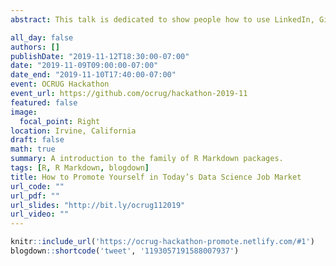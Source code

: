 ```yaml
---
abstract: This talk is dedicated to show people how to use LinkedIn, GitHub, Twitter and personal website to achieve self-promotation in order to prepare themselves for today's data science job market. I will take the data hackathon as an example and provide a hands-on instruction on how to create posts for acknowledging your work at the data hackathon. 

all_day: false
authors: []
publishDate: "2019-11-12T18:30:00-07:00"
date: "2019-11-09T09:00:00-07:00"
date_end: "2019-11-10T17:40:00-07:00"
event: OCRUG Hackathon 
event_url: https://github.com/ocrug/hackathon-2019-11
featured: false
image:
  focal_point: Right
location: Irvine, California
draft: false
math: true
summary: A introduction to the family of R Markdown packages.
tags: [R, R Markdown, blogdown]
title: How to Promote Yourself in Today’s Data Science Job Market
url_code: ""
url_pdf: ""
url_slides: "http://bit.ly/ocrug112019" 
url_video: ""
---
```


```r
knitr::include_url('https://ocrug-hackathon-promote.netlify.com/#1')
blogdown::shortcode('tweet', '1193057191588007937')
```

